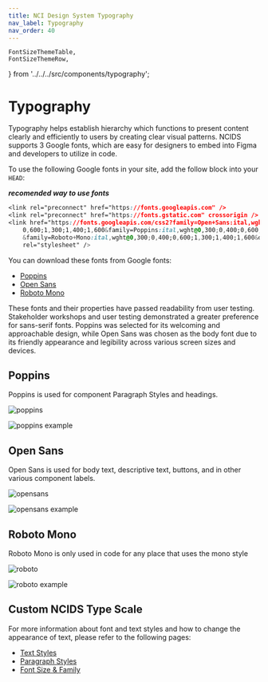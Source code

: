 ```yaml
---
title: NCI Design System Typography
nav_label: Typography
nav_order: 40
---
```


	FontSizeThemeTable,
	FontSizeThemeRow,
} from '../../../src/components/typography';

# Typography

Typography helps establish hierarchy which functions to present content clearly and efficiently to users by creating clear visual patterns. NCIDS supports 3 Google fonts, which are easy for designers to embed into Figma and developers to utilize in code.

To use the following Google fonts in your site, add the follow block into your `HEAD`:

**_recomended way to use fonts_**

```css
<link rel="preconnect" href="https://fonts.googleapis.com" />
<link rel="preconnect" href="https://fonts.gstatic.com" crossorigin />
<link href="https://fonts.googleapis.com/css2?family=Open+Sans:ital,wght@0,300;0,400;
	0,600;1,300;1,400;1,600&family=Poppins:ital,wght@0,300;0,400;0,600;1,300;1,400;1,600
	&family=Roboto+Mono:ital,wght@0,300;0,400;0,600;1,300;1,400;1,600&display=swap"
	rel="stylesheet" />
```

You can download these fonts from Google fonts:

- [Poppins](https://fonts.google.com/specimen/Poppins)
- [Open Sans](https://fonts.google.com/specimen/Open+Sans)
- [Roboto Mono](https://fonts.google.com/specimen/Roboto+Mono)

These fonts and their properties have passed readability from user testing. Stakeholder workshops and user testing demonstrated a greater preference for sans-serif fonts. Poppins was selected for its welcoming and approachable design, while Open Sans was chosen as the body font due to its friendly appearance and legibility across various screen sizes and devices.

## Poppins

Poppins is used for component Paragraph Styles and headings.

<img src="../../documentation-images/poppins-example.png" alt="poppins" />

![poppins example](./typography-images/poppins-example.png)

## Open Sans

Open Sans is used for body text, descriptive text, buttons, and in other various component labels.

<img src="../../documentation-images/opensans-example.png" alt="opensans" />

![opensans example](./typography-imagess/opensans-example.png)

## Roboto Mono

Roboto Mono is only used in code for any place that uses the mono style

<img src="../../documentation-images/roboto-example.png" alt="roboto" />

![roboto example](./typography-images/roboto-example.png)

## Custom NCIDS Type Scale

<FontSizeThemeTable>
	<FontSizeThemeRow token="3xs" size="2" variable="theme-type-scale-3xs" />
	<FontSizeThemeRow token="2xs" size="3" variable="theme-type-scale-2xs" />
	<FontSizeThemeRow token="xs" size="5" variable="theme-type-scale-xs" />
	<FontSizeThemeRow token="sm" size="7" variable="theme-type-scale-sm" />
	<FontSizeThemeRow token="md" size="8" variable="theme-type-scale-md" />
	<FontSizeThemeRow token="lg" size="9" variable="theme-type-scale-lg" />
	<FontSizeThemeRow token="xl" size="10" variable="theme-type-scale-xl" />
	<FontSizeThemeRow token="2xl" size="11" variable="theme-type-scale-2xl" />
	<FontSizeThemeRow token="3xl" size="12" variable="theme-type-scale-3xl" />
</FontSizeThemeTable>

For more information about font and text styles and how to change the appearance of text, please refer to the following pages:

- [Text Styles](/foundation/typography/text-styles)
- [Paragraph Styles](/foundation/typography/paragraph-styles)
- [Font Size & Family](/foundation/typography/fonts)
